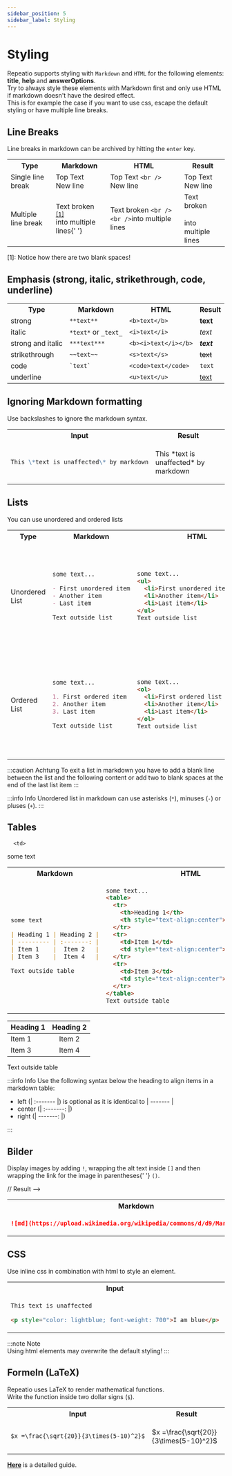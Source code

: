 ```yaml
---
sidebar_position: 5
sidebar_label: Styling
---
```


# Styling

Repeatio supports styling with `Markdown` and `HTML` for the following elements: **title**, **help** and **answerOptions**.  
Try to always style these elements with Markdown first and only use HTML if markdown doesn't have the desired effect.  
This is for example the case if you want to use css, escape the default styling or have multiple line breaks.

## Line Breaks

<p>
  Line breaks in markdown can be archived by hitting the <code>enter</code> key.
</p>

<table>
  <tr>
    <th>Type</th>
    <th>Markdown</th>
    <th>HTML</th>
    <th>Result</th>
  </tr>
  <tr>
    <td>Single line break</td>
    <td>
      Top Text <br /> New line
    </td>
    <td>
      Top Text <code>&lt;br /&gt;</code> New line
    </td>
    <td>
      Top Text <br />
      New line
    </td>
  </tr>
  <tr>
    <td>Multiple line break</td>
    <td>
      Text broken<code>&ensp;</code>
      <sup>
        <a href='#footnote-line-break-1'>[1]</a>
      </sup>
      <br />
      into multiple lines{' '}
    </td>
    <td>
      Text broken <code>&lt;br /&gt;&lt;br /&gt;</code>into multiple lines
    </td>
    <td>
      Text broken <br /> <br /> into multiple lines
    </td>
  </tr>
</table>

<p id='footnote-line-break-1'>[1]: Notice how there are two blank spaces!</p>

## Emphasis (strong, italic, strikethrough, code, underline)

<table>
  <tr>
    <th>Type</th>
    <th>Markdown</th>
    <th>HTML</th>
    <th>Result</th>
  </tr>
  <tr>
    <td>strong</td>
    <td>
      <code>**text**</code>
    </td>
    <td>
      <code>&lt;b&gt;text&lt;/b&gt;</code>
    </td>
    <td>
      <b>text</b>
    </td>
  </tr>
  <tr>
    <td>italic</td>
    <td>
      <code>*text*</code> or <code>_text_</code>
    </td>
    <td>
      <code>&lt;i&gt;text&lt;/i&gt;</code>
    </td>
    <td>
      <i>text</i>
    </td>
  </tr>
  <tr>
    <td>strong and italic</td>
    <td>
      <code>***text***</code>
    </td>
    <td>
      <code>&lt;b&gt;&lt;i&gt;text&lt;/i&gt;&lt;/b&gt;</code>
    </td>
    <td>
      <b>
        <i>text</i>
      </b>
    </td>
  </tr>
  <tr>
    <td>strikethrough</td>
    <td>
      <code>~~text~~</code>
    </td>
    <td>
      <code>&lt;s&gt;text&lt;/s&gt;</code>
    </td>
    <td>
      <s>text</s>
    </td>
  </tr>
  <tr>
    <td>code</td>
    <td>
      <code>`text`</code>
    </td>
    <td>
      <code>&lt;code&gt;text&lt;/code&gt;</code>
    </td>
    <td>
      <code>text</code>
    </td>
  </tr>
  <tr>
    <td>underline</td>
    <td></td>
    <td>
      <code>&lt;u&gt;text&lt;/u&gt;</code>
    </td>
    <td>
      <u>text</u>
    </td>
  </tr>
</table>

## Ignoring Markdown formatting

Use backslashes to ignore the markdown syntax.

<table>
  <tr>
    <th>Input</th>
    <th>Result</th>
  </tr>
  <tr>
    <td>

```markdown
This \*text is unaffected\* by markdown
```

  </td>
    <td>
      <p>This *text is unaffected* by markdown</p>
    </td>
  </tr>
</table>

## Lists

You can use unordered and ordered lists

  <table>
    <tr>
      <th>Type</th>
      <th>Markdown</th>
      <th>HTML</th>
      <th>Result</th>
    </tr>
    <tr>
      <td>Unordered List</td>
      <td>

```markdown
some text...

- First unordered item
- Another item
- Last item

Text outside list
```

</td>
      <td>

```html
some text...
<ul>
  <li>First unordered item</li>
  <li>Another item</li>
  <li>Last item</li>
</ul>
Text outside list
```

  </td>
      <td>
        <p>some text...</p>
        <ul>
          <li>First unordered list item</li>
          <li>Another item</li>
          <li>Last item</li>
        </ul>
        <p>Text outside list</p>
      </td>
    </tr>
    <tr>
      <td>Ordered List</td>
<td>

```markdown
some text...

1. First ordered item
2. Another item
3. Last item

Text outside list
```

</td>
      <td>

```html
some text...
<ol>
  <li>First ordered list item</li>
  <li>Another item</li>
  <li>Last item</li>
</ol>
Text outside list
```

  </td>
      <td>
        <p>some text...</p>
        <ol>
          <li>First ordered list item</li>
          <li>Another item</li>
          <li>Last item</li>
        </ol>
        <p>Text outside list</p>
      </td>  
    </tr>
  </table>

:::caution Achtung
To exit a list in markdown you have to add a blank line between the list and the following content or add two to blank spaces at the end of the last list item
:::

:::info Info
Unordered list in markdown can use asterisks (<code>\*</code>), minuses (<code>-</code>) or pluses (<code>+</code>).
:::

## Tables

  <table>
    <tr>
      <th>Markdown</th>
      <th>HTML</th>
      <th>Result</th>
    </tr>
    <tr>
      <td>

```markdown
some text

| Heading 1 | Heading 2 |
| --------- | :-------: |
| Item 1    |  Item 2   |
| Item 3    |  Item 4   |

Text outside table
```

</td>
  <td>

```html
some text...
<table>
  <tr>
    <th>Heading 1</th>
    <th style="text-align:center">Heading 2</th>
  </tr>
  <tr>
    <td>Item 1</td>
    <td style="text-align:center">Item 2</td>
  </tr>
  <tr>
    <td>Item 3</td>
    <td style="text-align:center">Item 4</td>
  </tr>
</table>
Text outside table
```

</td>
      
      <td>
some text

| Heading 1 | Heading 2 |
| --------- | :-------: |
| Item 1    |  Item 2   |
| Item 3    |  Item 4   |

Text outside table

</td>
</tr>

  </table>

:::info Info
Use the following syntax below the heading to align items in a markdown table:

- left (| :------- |) is optional as it is identical to | ------- |
- center (| :-------: |)
- right (| -------: |)

:::

## Bilder

<p>
  Display images by adding <code>!</code>, wrapping the alt text inside <code>[]</code> and then wrapping the link for the image in parentheses{' '}
  <code>()</code>.
</p>

  <table>
    <tr>
      <th>Markdown</th>
      <th>HTML</th>
      <th>Result</th>
    </tr>
    <tr>
      <td>

```markdown
![md](https://upload.wikimedia.org/wikipedia/commons/d/d9/Markdown.png)
```

</td>
  <td>

```html
<img src="https://upload.wikimedia.org/wikipedia/commons/d/d9/Markdown.png" alt="md" />
```

</td>
      // Result -->
      <td>
        <img src="https://upload.wikimedia.org/wikipedia/commons/d/d9/Markdown.png" alt="md" />
      </td>
    </tr>
  </table>

## CSS

Use inline css in combination with html to style an element.

<table>
  <tr>
    <th>Input</th>
    <th>Result</th>
  </tr>
  <tr>
    <td>

```markdown
This text is unaffected

<p style="color: lightblue; font-weight: 700">I am blue</p>
```

</td>
    <td>
      <p style={{color: "lightblue", fontWeight: 700}}>I am blue</p>
    </td>
  </tr>
</table>

:::note Note  
Using html elements may overwrite the default styling!
:::

## Formeln (LaTeX)

Repeatio uses LaTeX to render mathematical functions.  
Write the function inside two dollar signs (`$`).

<table>
  <tr>
    <th>Input</th>
    <th>Result</th>
  </tr>
  <tr>
    <td>

```markdown
$x =\frac{\sqrt{20}}{3\times(5-10)^2}$
```

</td>
    <td>

$x =\frac{\sqrt{20}}{3\times(5-10)^2}$

</td>

  </tr>
</table>

**[Here](./.github/Docs/LaTeX.md)** is a detailed guide.
